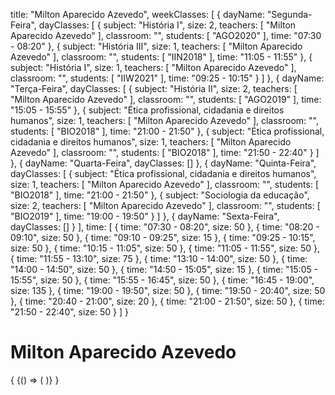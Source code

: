   title: "Milton Aparecido Azevedo",
  weekClasses: [
    {
      dayName: "Segunda-Feira",
      dayClasses: [
        {
          subject: "História I",
          size: 2,
          teachers: [
            "Milton Aparecido Azevedo"
          ],
          classroom: "",
          students: [
            "AGO2020"
          ],
          time: "07:30 - 08:20"
        },
        {
          subject: "História III",
          size: 1,
          teachers: [
            "Milton Aparecido Azevedo"
          ],
          classroom: "",
          students: [
            "IIN2018"
          ],
          time: "11:05 - 11:55"
        },
        {
          subject: "História I",
          size: 1,
          teachers: [
            "Milton Aparecido Azevedo"
          ],
          classroom: "",
          students: [
            "IIW2021"
          ],
          time: "09:25 - 10:15"
        }
      ]
    },
    {
      dayName: "Terça-Feira",
      dayClasses: [
        {
          subject: "História II",
          size: 2,
          teachers: [
            "Milton Aparecido Azevedo"
          ],
          classroom: "",
          students: [
            "AGO2019"
          ],
          time: "15:05 - 15:55"
        },
        {
          subject: "Ética profissional, cidadania e direitos humanos",
          size: 1,
          teachers: [
            "Milton Aparecido Azevedo"
          ],
          classroom: "",
          students: [
            "BIO2018"
          ],
          time: "21:00 - 21:50"
        },
        {
          subject: "Ética profissional, cidadania e direitos humanos",
          size: 1,
          teachers: [
            "Milton Aparecido Azevedo"
          ],
          classroom: "",
          students: [
            "BIO2018"
          ],
          time: "21:50 - 22:40"
        }
      ]
    },
    {
      dayName: "Quarta-Feira",
      dayClasses: []
    },
    {
      dayName: "Quinta-Feira",
      dayClasses: [
        {
          subject: "Ética profissional, cidadania e direitos humanos",
          size: 1,
          teachers: [
            "Milton Aparecido Azevedo"
          ],
          classroom: "",
          students: [
            "BIO2018"
          ],
          time: "21:00 - 21:50"
        },
        {
          subject: "Sociologia da educação",
          size: 2,
          teachers: [
            "Milton Aparecido Azevedo"
          ],
          classroom: "",
          students: [
            "BIO2019"
          ],
          time: "19:00 - 19:50"
        }
      ]
    },
    {
      dayName: "Sexta-Feira",
      dayClasses: []
    }
  ],
  time: [
    {
      time: "07:30 - 08:20",
      size: 50
    },
    {
      time: "08:20 - 09:10",
      size: 50
    },
    {
      time: "09:10 - 09:25",
      size: 15
    },
    {
      time: "09:25 - 10:15",
      size: 50
    },
    {
      time: "10:15 - 11:05",
      size: 50
    },
    {
      time: "11:05 - 11:55",
      size: 50
    },
    {
      time: "11:55 - 13:10",
      size: 75
    },
    {
      time: "13:10 - 14:00",
      size: 50
    },
    {
      time: "14:00 - 14:50",
      size: 50
    },
    {
      time: "14:50 - 15:05",
      size: 15
    },
    {
      time: "15:05 - 15:55",
      size: 50
    },
    {
      time: "15:55 - 16:45",
      size: 50
    },
    {
      time: "16:45 - 19:00",
      size: 135
    },
    {
      time: "19:00 - 19:50",
      size: 50
    },
    {
      time: "19:50 - 20:40",
      size: 50
    },
    {
      time: "20:40 - 21:00",
      size: 20
    },
    {
      time: "21:00 - 21:50",
      size: 50
    },
    {
      time: "21:50 - 22:40",
      size: 50
    }
  ]
}

# Milton Aparecido Azevedo

<div>
  {
    <BrowserOnly>
      {() => (
        <Grid
          title={data.title}
          weekClasses={data.weekClasses}
          time={data.time}
        />
      )}
    </BrowserOnly>
  }
</div>
